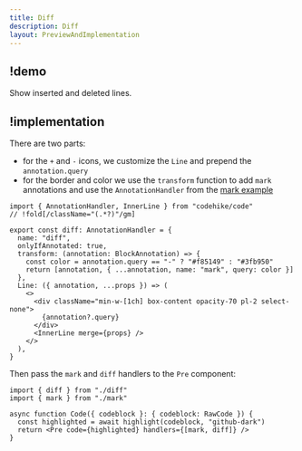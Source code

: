 ```yaml
---
title: Diff
description: Diff
layout: PreviewAndImplementation
---
```


## !demo

Show inserted and deleted lines.

<Demo name="diff" />

## !implementation

There are two parts:

- for the `+` and `-` icons, we customize the `Line` and prepend the `annotation.query`
- for the border and color we use the `transform` function to add `mark` annotations and use the `AnnotationHandler` from the [mark example](/docs/code/mark)

```tsx diff.tsx -c
import { AnnotationHandler, InnerLine } from "codehike/code"
// !fold[/className="(.*?)"/gm]

export const diff: AnnotationHandler = {
  name: "diff",
  onlyIfAnnotated: true,
  transform: (annotation: BlockAnnotation) => {
    const color = annotation.query == "-" ? "#f85149" : "#3fb950"
    return [annotation, { ...annotation, name: "mark", query: color }]
  },
  Line: ({ annotation, ...props }) => (
    <>
      <div className="min-w-[1ch] box-content opacity-70 pl-2 select-none">
        {annotation?.query}
      </div>
      <InnerLine merge={props} />
    </>
  ),
}
```

Then pass the `mark` and `diff` handlers to the `Pre` component:

```tsx code.tsx -c
import { diff } from "./diff"
import { mark } from "./mark"

async function Code({ codeblock }: { codeblock: RawCode }) {
  const highlighted = await highlight(codeblock, "github-dark")
  return <Pre code={highlighted} handlers={[mark, diff]} />
}
```
